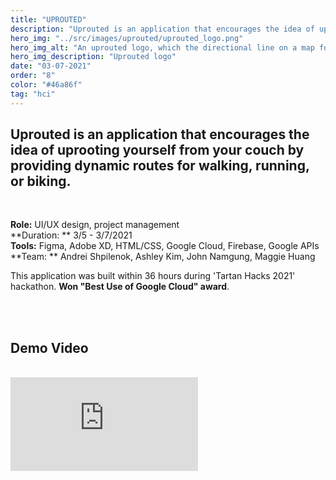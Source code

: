 ```yaml
---
title: "UPROUTED"
description: "Uprouted is an application that encourages the idea of uprooting yourself from your couch by providing dynamic routes for walking, running, or biking."
hero_img: "../src/images/uprouted/uprouted_logo.png"
hero_img_alt: "An uprouted logo, which the directional line on a map forms a shape of a boots."
hero_img_description: "Uprouted logo"
date: "03-07-2021"
order: "8"
color: "#46a86f"
tag: "hci"
---
```

## Uprouted is an application that encourages the idea of uprooting yourself from your couch by providing dynamic routes for walking, running, or biking. ##

<br/>

**Role:** UI/UX design, project management <br/>
**Duration: ** 3/5 - 3/7/2021 <br/>
**Tools:** Figma, Adobe XD, HTML/CSS, Google Cloud, Firebase, Google APIs <br/>
**Team: ** Andrei Shpilenok, Ashley Kim, John Namgung, Maggie Huang
<br/>

This application was built within 36 hours during 'Tartan Hacks 2021' hackathon. **Won "Best Use of Google Cloud" award**.

<br/><br/>

## Demo Video ## 
<br/>
<iframe className='video1' style='margin:auto;'
    src="https://www.youtube.com/embed/6J_CkXy6pdo?playlist=6J_CkXy6pdo&loop=1&autoplay=1" 
    title={'Uprooted demo'}
    frameBorder='0'
    allow="encrypted-media; gyroscope" 
    allowfullscreen
/>
<br/><br/>

## High-fi Prototype ## 
<br/>

<iframe width="375" height="812" style='margin:auto;' src="https://xd.adobe.com/embed/42c65c1c-812d-4c04-9eea-1aff4ca33fdc-1795/?fullscreen&hints=off" frameborder="0" allowfullscreen></iframe>